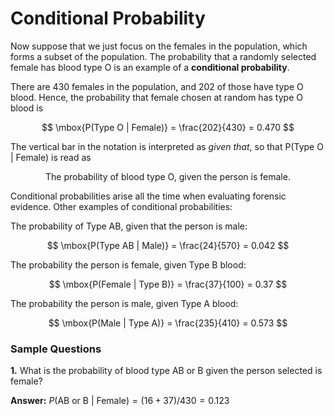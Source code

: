 # Conditional Probability

Now suppose that we just focus on the females in the population, which forms a subset of the population. 
The probability that a randomly selected female has blood type O is an example of a **conditional probability**.  

There are 430 females in the population, and 202 of those have type O blood. 
Hence, the probability that female chosen at random has type O blood is

$$
\mbox{P(Type O | Female)} = \frac{202}{430} = 0.470
$$

The vertical bar in the notation is interpreted as *given that*, so that $\mbox{P(Type O | Female)}$ is read as 

$$
\mbox{The probability of blood type O, given the person is female.}
$$

Conditional probabilities arise all the time when evaluating forensic evidence. Other examples of conditional probabilities:

The probability of Type AB, given that the person is male:

$$
\mbox{P(Type AB | Male)} = \frac{24}{570} = 0.042
$$

The probability the person is female, given Type B blood:

$$
\mbox{P(Female | Type B)} = \frac{37}{100} = 0.37
$$

The probability the person is male, given Type A blood:

$$
\mbox{P(Male | Type A)} = \frac{235}{410} = 0.573
$$
   
### Sample Questions

**1.** What is the probability of blood type AB or B given the person selected is female?

**Answer:** <hide>$P(\text{AB or B | Female}) = (16 + 37) / 430 = 0.123$<hide>
